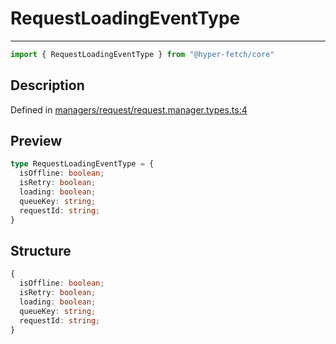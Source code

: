 

# RequestLoadingEventType

<div class="api-docs__separator" data-reactroot="">

---

</div><div class="api-docs__import" data-reactroot="">

```ts
import { RequestLoadingEventType } from "@hyper-fetch/core"
```

</div><div class="api-docs__section">

## Description

</div><div class="api-docs__description"><span class="api-docs__do-not-parse">



</span></div><p class="api-docs__definition">

Defined in [managers/request/request.manager.types.ts:4](https://github.com/BetterTyped/hyper-fetch/blob/3f01c37e/packages/core/src/managers/request/request.manager.types.ts#L4)

</p><div class="api-docs__section">

## Preview

</div><div class="api-docs__preview type">

```ts
type RequestLoadingEventType = {
  isOffline: boolean; 
  isRetry: boolean; 
  loading: boolean; 
  queueKey: string; 
  requestId: string; 
}
```

</div><div class="api-docs__section">

## Structure

</div><div class="api-docs__returns">

```ts
{
  isOffline: boolean;
  isRetry: boolean;
  loading: boolean;
  queueKey: string;
  requestId: string;
}
```

</div>